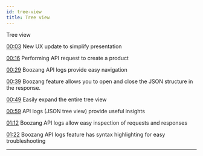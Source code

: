 ```yaml
---
id: tree-view
title: Tree view
---
```



<YouTubeEmbed embedId="DNjjG7SeGbY">Tree view</YouTubeEmbed>

[00:03](https://www.youtube.com/watch?v=DNjjG7SeGbY&t=3) New UX update to simplify presentation

[00:16](https://www.youtube.com/watch?v=DNjjG7SeGbY&t=16) Performing API request to create a product

[00:29](https://www.youtube.com/watch?v=DNjjG7SeGbY&t=29) Boozang API logs provide easy navigation

[00:39](https://www.youtube.com/watch?v=DNjjG7SeGbY&t=39) Boozang feature allows you to open and close the JSON structure in the response.

[00:49](https://www.youtube.com/watch?v=DNjjG7SeGbY&t=49) Easily expand the entire tree view

[00:59](https://www.youtube.com/watch?v=DNjjG7SeGbY&t=59) API logs (JSON tree view) provide useful insights

[01:12](https://www.youtube.com/watch?v=DNjjG7SeGbY&t=72) Boozang API logs allow easy inspection of requests and responses

[01:22](https://www.youtube.com/watch?v=DNjjG7SeGbY&t=82) Boozang API logs feature has syntax highlighting for easy troubleshooting

------------------
